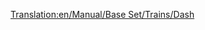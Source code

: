 [[Translation:en/Manual/Base Set/Trains/Dash]]
{{en/Manual/Base Set/Trains/Trains|Cost=£16,406 ($32.812)
|Speed=120 kph (75 mph)
|Weight=38 t
|Power=700 hp (523 kW)
|Annual=£1,066 ($2.132)
|Designed=1984
|Lifespan=15
|Capacity=80 passengers
|Description=The Dash DMU is a Diesel Multiple unit that by default comes with two units and carries passengers in much the same way as the [[en/Manual/Base Set/Trains/Manley-Morel DMU]], albeit with slightly higher speed, power and capacity.

These trains are really only suitable for light passenger transport, as they lack the power to transport heavier goods and pull more carriages.  You could add more units to increase the power and capacity (in true DMU style), but you are still limited to 75mph, so a better option would be to use [[en/Manual/Base Set/Trains/SH '125']] on the busier routers or even the [[en/Manual/Base Set/Trains/T.I.M.]] when it is invented.

A word of warning; when faster trains arrive on a large network, you may find that they get stuck behind these slower units slowing the whole network down, so you should either upgrade the whole lot, keep the DMUs on a separate section of track, or build [[en/Community/Double-Tracks]].
|Real-life=Part of a second dieselisation programme, the [http://en.wikipedia.org/wiki/British_Rail_Class_158 Class 158 'Super Sprinter'] (Hence the name 'Dash') was introduced in the very early nineties to replace the earlier generation of DMU (such as the aging Metro-Cammell). The mainstay of the British 'Regional Railways' local railways, these machines are still reliable units today.
}}